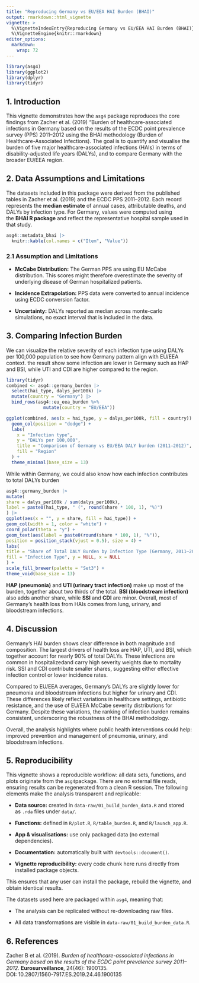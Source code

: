 ```yaml
---
title: "Reproducing Germany vs EU/EEA HAI Burden (BHAI)"
output: rmarkdown::html_vignette
vignette: >
  %\VignetteIndexEntry{Reproducing Germany vs EU/EEA HAI Burden (BHAI)}
  %\VignetteEngine{knitr::rmarkdown}
editor_options: 
  markdown: 
    wrap: 72
---
```


```r
library(asg4) 
library(ggplot2) 
library(dplyr)
library(tidyr)
```

## 1. Introduction

This vignette demonstrates how the `asg4` package reproduces the core
findings from Zacher et al. (2019) “Burden of healthcare-associated
infections in Germany based on the results of the ECDC point prevalence
survey (PPS) 2011–2012 using the BHAI methodology (Burden of
Healthcare-Associated Infections). The goal is to quantify and visualise
the burden of five major healthcare-associated infections (HAIs) in
terms of disability-adjusted life years (DALYs), and to compare Germany
with the broader EU/EEA region.

## 2. Data Assumptions and Limitations

The datasets included in this package were derived from the published
tables in Zacher et al. (2019) and the ECDC PPS 2011–2012. Each record
represents the **median estimate** of annual cases, attributable deaths,
and DALYs by infection type. For Germany, values were computed using
the **BHAI R package** and reflect the representative hospital sample
used in that study.

```r
asg4::metadata_bhai |>
  knitr::kable(col.names = c("Item", "Value"))
```

### 2.1 Assumption and Limitations

-   **McCabe Distribution:** The German PPS are using EU McCabe
    distribution. This scores might therefore overestimate the severity
    of underlying disease of German hospitalized patients.

-   **Incidence Extrapolation:** PPS data were converted to annual
    incidence using ECDC conversion factor.

-   **Uncertainty:** DALYs reported as median across monte-carlo
    simulations, no exact interval that is included in the data.

## 3. Comparing Infection Burden

We can visualize the relative severity of each infection type using
DALYs per 100,000 population to see how Germany pattern align with
EU/EEA context. the result show some infection are lower in Germany such
as HAP and BSI, while UTI and CDI are higher compared to the region.

```r
library(tidyr)
combined <- asg4::germany_burden |>
  select(hai_type, dalys_per100k) |>
  mutate(country = "Germany") |>
  bind_rows(asg4::eu_eea_burden %>%
              mutate(country = "EU/EEA"))

ggplot(combined, aes(x = hai_type, y = dalys_per100k, fill = country)) +
  geom_col(position = "dodge") +
  labs(
    x = "Infection type",
    y = "DALYs per 100,000",
    title = "Comparison of Germany vs EU/EEA DALY burden (2011–2012)",
    fill = "Region"
  ) +
  theme_minimal(base_size = 13)
```

While within Germany, we could also know how each infection contributes
to total DALYs burden

```r
asg4::germany_burden |>
mutate(
share = dalys_per100k / sum(dalys_per100k),
label = paste0(hai_type, " (", round(share * 100, 1), "%)")
) |>
ggplot(aes(x = "", y = share, fill = hai_type)) +
geom_col(width = 1, color = "white") +
coord_polar(theta = "y") +
geom_text(aes(label = paste0(round(share * 100, 1), "%")),
position = position_stack(vjust = 0.5), size = 4) +
labs(
title = "Share of Total DALY Burden by Infection Type (Germany, 2011–2012)",
fill = "Infection Type", y = NULL, x = NULL
) +
scale_fill_brewer(palette = "Set3") +
theme_void(base_size = 13)

```

**HAP (pneumonia)** and **UTI (urinary tract infection)** make up most
of the burden, together about two thirds of the total. **BSI
(bloodstream infection)** also adds another share, while **SSI** and
**CDI** are minor. Overall, most of Germany’s health loss from HAIs
comes from lung, urinary, and bloodstream infections.

## 4. Discussion

Germany’s HAI burden shows clear difference in both magnitude and
composition. The largest drivers of health loss are HAP, UTI, and BSI,
which together account for nearly 90% of total DALYs. These infections
are common in hospitalizedand carry high severity weights due to
mortality risk. SSI and CDI contribute smaller shares, suggesting either
effective infection control or lower incidence rates.

Compared to EU/EEA averages, Germany’s DALYs are slightly lower for
pneumonia and bloodstream infections but higher for urinary and CDI.
These differences likely reflect variations in healthcare settings,
antibiotic resistance, and the use of EU/EEA McCabe severity
distributions for Germany. Despite these variations, the ranking of
infection burden remains consistent, underscoring the robustness of the
BHAI methodology.

Overall, the analysis highlights where public health interventions could
help: improved prevention and management of pneumonia, urinary, and
bloodstream infections.

## 5. Reproducibility

This vignette shows a reproducible workflow: all data sets, functions,
and plots originate from the `asg4`package. There are no external file
reads, ensuring results can be regenerated from a clean R session. The
following elements make the analysis transparent and replicable:

-   **Data source:** created in `data-raw/01_build_burden_data.R` and
    stored as `.rda` files under `data/`.

-   **Functions:** defined in `R/plot.R`, `R/table_burden.R`,
    and `R/launch_app.R`.

-   **App & visualisations:** use only packaged data (no external
    dependencies).

-   **Documentation:** automatically built with `devtools::document()`.

-   **Vignette reproducibility:** every code chunk here runs directly
    from installed package objects.

This ensures that any user can install the package, rebuild the
vignette, and obtain identical results.

The datasets used here are packaged within `asg4`, meaning that:

-   The analysis can be replicated without re-downloading raw files.

-   All data transformations are visible
    in `data-raw/01_build_burden_data.R`.

## 6. References

Zacher B et al. (2019). *Burden of healthcare-associated infections in
Germany based on the results of the ECDC point prevalence survey
2011–2012.* **Eurosurveillance**, 24(46): 1900135.\
DOI: 10.2807/1560-7917.ES.2019.24.46.1900135
